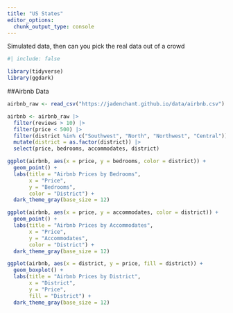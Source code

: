 ```yaml
---
title: "US States"
editor_options: 
  chunk_output_type: console
---
```


Simulated data, then can you pick the real data out of a crowd


```r
#| include: false

library(tidyverse)
library(ggdark)
```


##Airbnb Data
```r
airbnb_raw <- read_csv("https://jadenchant.github.io/data/airbnb.csv")

airbnb <- airbnb_raw |>
  filter(reviews > 10) |>
  filter(price < 500) |>
  filter(district %in% c("Southwest", "North", "Northwest", "Central")) |>
  mutate(district = as.factor(district)) |>
  select(price, bedrooms, accommodates, district)
```


```r
ggplot(airbnb, aes(x = price, y = bedrooms, color = district)) +
  geom_point() +
  labs(title = "Airbnb Prices by Bedrooms",
       x = "Price",
       y = "Bedrooms",
       color = "District") +
  dark_theme_gray(base_size = 12)

ggplot(airbnb, aes(x = price, y = accommodates, color = district)) +
  geom_point() +
  labs(title = "Airbnb Prices by Accommodates",
       x = "Price",
       y = "Accommodates",
       color = "District") +
  dark_theme_gray(base_size = 12)

ggplot(airbnb, aes(x = district, y = price, fill = district)) +
  geom_boxplot() +
  labs(title = "Airbnb Prices by District",
       x = "District",
       y = "Price",
       fill = "District") +
  dark_theme_gray(base_size = 12)
```








